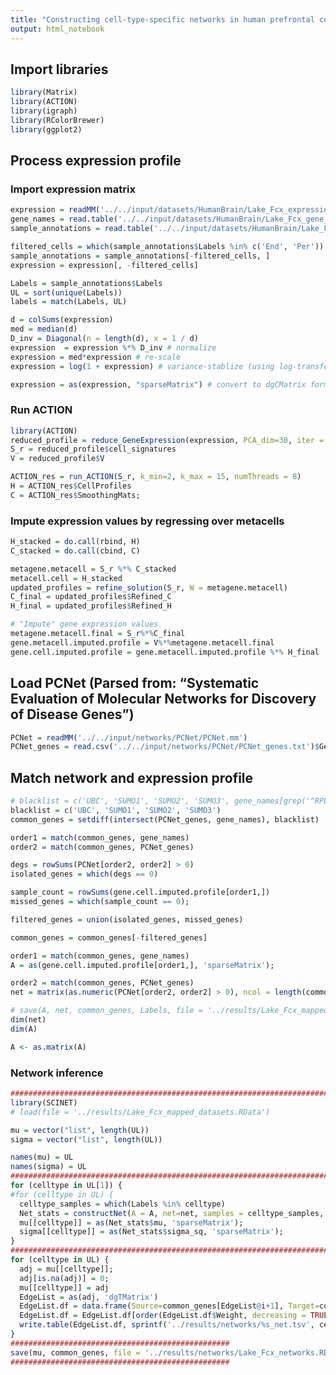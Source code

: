 ```yaml
---
title: "Constructing cell-type-specific networks in human prefrontal cortex"
output: html_notebook
---
```


## Import libraries
```r
library(Matrix)
library(ACTION)
library(igraph)
library(RColorBrewer)
library(ggplot2)
```


## Process expression profile
### Import expression matrix

```r
expression = readMM('../../input/datasets/HumanBrain/Lake_Fcx_expression.mm');
gene_names = read.table('../../input/datasets/HumanBrain/Lake_Fcx_gene_annotations.txt', as.is = T, header = T)$HGNC
sample_annotations = read.table('../../input/datasets/HumanBrain/Lake_Fcx_sample_annotations.txt', header = T)

filtered_cells = which(sample_annotations$Labels %in% c('End', 'Per'))
sample_annotations = sample_annotations[-filtered_cells, ]
expression = expression[, -filtered_cells]

Labels = sample_annotations$Labels
UL = sort(unique(Labels))
labels = match(Labels, UL)

d = colSums(expression)
med = median(d)
D_inv = Diagonal(n = length(d), x = 1 / d)
expression  = expression %*% D_inv # normalize
expression = med*expression # re-scale
expression = log(1 + expression) # variance-stablize (using log-transform)

expression = as(expression, "sparseMatrix") # convert to dgCMatrix format for passing to RCPPArmadillo (in ACTION)
```

### Run ACTION

```r
library(ACTION)
reduced_profile = reduce_GeneExpression(expression, PCA_dim=30, iter = 10)
S_r = reduced_profile$cell_signatures
V = reduced_profile$V

ACTION_res = run_ACTION(S_r, k_min=2, k_max = 15, numThreads = 8)
H = ACTION_res$CellProfiles
C = ACTION_res$SmoothingMats;
```


### Impute expression values by regressing over metacells
```r
H_stacked = do.call(rbind, H)
C_stacked = do.call(cbind, C)

metagene.metacell = S_r %*% C_stacked
metacell.cell = H_stacked
updated_profiles = refine_solution(S_r, W = metagene.metacell)
C_final = updated_profiles$Refined_C
H_final = updated_profiles$Refined_H

# "Impute" gene expression values
metagene.metacell.final = S_r%*%C_final
gene.metacell.imputed.profile = V%*%metagene.metacell.final
gene.cell.imputed.profile = gene.metacell.imputed.profile %*% H_final
```

## Load PCNet (Parsed from: "Systematic Evaluation of Molecular Networks for Discovery of Disease Genes")

```r
PCNet = readMM('../../input/networks/PCNet/PCNet.mm')
PCNet_genes = read.csv('../../input/networks/PCNet/PCNet_genes.txt')$Genes
```


## Match network and expression profile
```r
# blacklist = c('UBC', 'SUMO1', 'SUMO2', 'SUMO3', gene_names[grep('^RPL|^RPS|^MRP', gene_names)])
blacklist = c('UBC', 'SUMO1', 'SUMO2', 'SUMO3')
common_genes = setdiff(intersect(PCNet_genes, gene_names), blacklist)

order1 = match(common_genes, gene_names)
order2 = match(common_genes, PCNet_genes)

degs = rowSums(PCNet[order2, order2] > 0)
isolated_genes = which(degs == 0)

sample_count = rowSums(gene.cell.imputed.profile[order1,])
missed_genes = which(sample_count == 0);

filtered_genes = union(isolated_genes, missed_genes)

common_genes = common_genes[-filtered_genes]

order1 = match(common_genes, gene_names)
A = as(gene.cell.imputed.profile[order1,], 'sparseMatrix');

order2 = match(common_genes, PCNet_genes)
net = matrix(as.numeric(PCNet[order2, order2] > 0), ncol = length(common_genes))

# save(A, net, common_genes, Labels, file = '../results/Lake_Fcx_mapped_datasets.RData')
dim(net)
dim(A)

A <- as.matrix(A)
```

### Network inference

```r
##################################################################################################
library(SCINET)
# load(file = '../results/Lake_Fcx_mapped_datasets.RData')

mu = vector("list", length(UL))
sigma = vector("list", length(UL))

names(mu) = UL
names(sigma) = UL
##################################################################################################
for (celltype in UL[1]) {
#for (celltype in UL) {
  celltype_samples = which(Labels %in% celltype)
  Net_stats = constructNet(A = A, net=net, samples = celltype_samples, rand_sample_no = 100, rand_sample_size = 30, thread_no = 8)
  mu[[celltype]] = as(Net_stats$mu, 'sparseMatrix');
  sigma[[celltype]] = as(Net_stats$sigma_sq, 'sparseMatrix');
}
##################################################################################################
for (celltype in UL) {
  adj = mu[[celltype]];
  adj[is.na(adj)] = 0;
  mu[[celltype]] = adj
  EdgeList = as(adj, 'dgTMatrix')
  EdgeList.df = data.frame(Source=common_genes[EdgeList@i+1], Target=common_genes[EdgeList@j+1], Weight=EdgeList@x)
  EdgeList.df = EdgeList.df[order(EdgeList.df$Weight, decreasing = TRUE),]
  write.table(EdgeList.df, sprintf('../results/networks/%s_net.tsv', celltype), quote = FALSE, col.names = TRUE, row.names = FALSE)
}
#################################################
save(mu, common_genes, file = '../results/networks/Lake_Fcx_networks.RData')
#################################################
```
